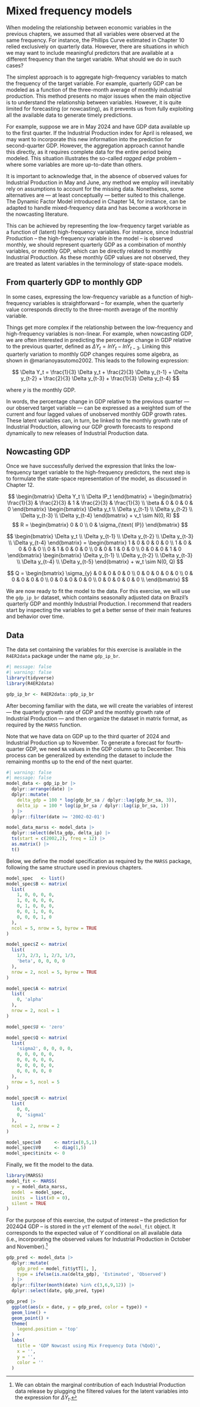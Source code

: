 # Mixed frequency models

When modeling the relationship between economic variables in the previous chapters, we assumed that all variables were observed at the same frequency. For instance, the Phillips Curve estimated in Chapter 10 relied exclusively on quarterly data. However, there are situations in which we may want to include meaningful predictors that are available at a different frequency than the target variable. What should we do in such cases?

The simplest approach is to aggregate high-frequency variables to match the frequency of the target variable. For example, quarterly GDP can be modeled as a function of the three-month average of monthly industrial production. This method presents no major issues when the main objective is to understand the relationship between variables. However, it is quite limited for forecasting (or nowcasting), as it prevents us from fully exploiting all the available data to generate timely predictions.

For example, suppose we are in May 2024 and have GDP data available up to the first quarter. If the Industrial Production index for April is released, we may want to incorporate this new information into the prediction for second-quarter GDP. However, the aggregation approach cannot handle this directly, as it requires complete data for the entire period being modeled. This situation illustrates the so-called *ragged edge* problem -- where some variables are more up-to-date than others.

It is important to acknowledge that, in the absence of observed values for Industrial Production in May and June, any method we employ will inevitably rely on assumptions to account for the missing data. Nonetheless, some alternatives are --- at least conceptually --- better suited to this challenge. The Dynamic Factor Model introduced in Chapter 14, for instance, can be adapted to handle mixed-frequency data and has become a workhorse in the nowcasting literature.

This can be achieved by representing the low-frequency target variable as a function of (latent) high-frequency variables. For instance, since Industrial Production -- the high-frequency variable in the model -- is observed monthly, we should represent quarterly GDP as a combination of monthly variables, or monthly GDP, which can be directly related to monthly Industrial Production. As these monthly GDP values are not observed, they are treated as latent variables in the terminology of state-space models.

## From quarterly GDP to monthly GDP

In some cases, expressing the low-frequency variable as a function of high-frequency variables is straightforward -- for example, when the quarterly value corresponds directly to the three-month average of the monthly variable.

Things get more complex if the relationship between the low-frequency and high-frequency variables is non-linear. For example, when nowcasting GDP, we are often interested in predicting the percentage change in GDP relative to the previous quarter, defined as $\Delta Y_t = ln Y_t - lnY_{t-3}$. Linking this quarterly variation to monthly GDP changes requires some algebra, as shown in @marianoyasutomo2002. This leads to the following expression:

$$ \Delta Y_t = \frac{1}{3} \Delta y_t + \frac{2}{3} \Delta y_{t-1} + \Delta y_{t-2} + \frac{2}{3} \Delta y_{t-3} + \frac{1}{3} \Delta y_{t-4} $$ 

where $y$ is the monthly GDP.

In words, the percentage change in GDP relative to the previous quarter --- our observed target variable --- can be expressed as a weighted sum of the current and four lagged values of unobserved monthly GDP growth rates. These latent variables can, in turn, be linked to the monthly growth rate of Industrial Production, allowing our GDP growth forecasts to respond dynamically to new releases of Industrial Production data.

## Nowcasting GDP

Once we have successfully derived the expression that links the low-frequency target variable to the high-frequency predictors, the next step is to formulate the state-space representation of the model, as discussed in Chapter 12.

$$
\begin{bmatrix}
\Delta Y_t \\ \Delta IP_t
\end{bmatrix} = 
\begin{bmatrix}
\frac{1}{3} & \frac{2}{3} & 1 & \frac{2}{3} & \frac{1}{3} \\
\beta & 0 & 0 & 0 & 0
\end{bmatrix}
\begin{bmatrix}
\Delta y_t \\ \Delta y_{t-1} \\ \Delta y_{t-2} \\ \Delta y_{t-3} \\ \Delta y_{t-4}
\end{bmatrix} +
v_t \sim N(0, R)
$$ $$
R = \begin{bmatrix}
0 & 0 \\
0 & \sigma_{\text{ IP}}
\end{bmatrix}
$$

$$
\begin{bmatrix}
\Delta y_t \\ \Delta y_{t-1} \\ \Delta y_{t-2} \\ \Delta y_{t-3} \\ \Delta y_{t-4}
\end{bmatrix} = 
\begin{bmatrix}
1 & 0 & 0 & 0 & 0 \\ 1 & 0 & 0 & 0 & 0 \\ 0 & 1 & 0 & 0 & 0 \\ 0 & 0 & 1 & 0 & 0 \\ 0 & 0 & 0 & 1 & 0
\end{bmatrix}
\begin{bmatrix}
\Delta y_{t-1} \\ \Delta y_{t-2} \\ \Delta y_{t-3} \\ \Delta y_{t-4} \\ \Delta y_{t-5}
\end{bmatrix}
+ 
w_t \sim N(0, Q)
$$ 

$$ 
Q = \begin{bmatrix}
\sigma_{y} & 0 & 0 & 0 & 0 \\
0 & 0 & 0 & 0 & 0 \\
0 & 0 & 0 & 0 & 0 \\
0 & 0 & 0 & 0 & 0 \\
0 & 0 & 0 & 0 & 0 \\
\end{bmatrix}
$$

We are now ready to fit the model to the data. For this exercise, we will use the `gdp_ip_br` dataset, which contains seasonally adjusted data on Brazil's quarterly GDP and monthly Industrial Production. I recommend that readers start by inspecting the variables to get a better sense of their main features and behavior over time.

::: {.callout-tip}
## Data
The data set containing the variables for this exercise is available in the `R4ER2data` package under the name `gdp_ip_br`.
:::

```r
#| message: false
#| warning: false
library(tidyverse)
library(R4ER2data)

gdp_ip_br <- R4ER2data::gdp_ip_br

```

After becoming familiar with the data, we will create the variables of interest --- the quarterly growth rate of GDP and the monthly growth rate of Industrial Production --- and then organize the dataset in matrix format, as required by the `MARSS` function.

Note that we have data on GDP up to the third quarter of 2024 and Industrial Production up to November. To generate a forecast for fourth-quarter GDP, we need `NA` values in the GDP column up to December. This process can be generalized by extending the dataset to include the remaining months up to the end of the next quarter.

```r
#| warning: false
#| message: false
model_data <- gdp_ip_br |> 
  dplyr::arrange(date) |>
  dplyr::mutate(
    delta_gdp = 100 * log(gdp_br_sa / dplyr::lag(gdp_br_sa, 3)),
    delta_ip  = 100 * log(ip_br_sa / dplyr::lag(ip_br_sa, 1))
  ) |> 
  dplyr::filter(date >= '2002-02-01')

model_data_marss <- model_data |> 
  dplyr::select(delta_gdp, delta_ip) |> 
  ts(start = c(2002,2), freq = 12) |> 
  as.matrix() |> 
  t()
```

Below, we define the model specification as required by the `MARSS` package, following the same structure used in previous chapters.

```r
model_spec   <- list()
model_spec$B <- matrix(
  list(
    1, 0, 0, 0, 0, 
    1, 0, 0, 0, 0, 
    0, 1, 0, 0, 0, 
    0, 0, 1, 0, 0,
    0, 0, 0, 1, 0
  ), 
  ncol = 5, nrow = 5, byrow = TRUE
)

model_spec$Z <- matrix(
  list(
    1/3, 2/3, 1, 2/3, 1/3,
    'beta', 0, 0, 0, 0
  ), 
  nrow = 2, ncol = 5, byrow = TRUE
)

model_spec$A <- matrix(
  list(
    0, 'alpha'
  ),
  nrow = 2, ncol = 1
)

model_spec$U <- 'zero'

model_spec$Q <- matrix(
  list(
    'sigma2', 0, 0, 0, 0,
    0, 0, 0, 0, 0,
    0, 0, 0, 0, 0,
    0, 0, 0, 0, 0,
    0, 0, 0, 0, 0
  ),
  nrow = 5, ncol = 5
)

model_spec$R <- matrix(
  list(
    0, 0,
    0, 'sigma1'
  ),
  ncol = 2, nrow = 2
)

model_spec$x0     <- matrix(0,5,1)
model_spec$V0     <- diag(1,5)
model_spec$tinitx <- 0
```

Finally, we fit the model to the data.

```r
library(MARSS)
model_fit <- MARSS(
  y = model_data_marss, 
  model  = model_spec, 
  inits  = list(x0 = 0),
  silent = TRUE
)
```

For the purpose of this exercise, the output of interest -- the prediction for 2024Q4 GDP -- is stored in the `ytT` element of the `model_fit` object. It corresponds to the expected value of $Y$ conditional on all available data (i.e., incorporating the observed values for Industrial Production in October and November).[^mixed_frequency-1]

[^mixed_frequency-1]: We can obtain the marginal contribution of each Industrial Production data release by plugging the filtered values for the latent variables into the expression for $\Delta Y_t$.

```r
gdp_pred <- model_data |>
  dplyr::mutate(
    gdp_pred = model_fit$ytT[1, ],
    type = ifelse(is.na(delta_gdp), 'Estimated', 'Observed')
  ) |> 
  dplyr::filter(month(date) %in% c(3,6,9,12)) |> 
  dplyr::select(date, gdp_pred, type)

gdp_pred |> 
  ggplot(aes(x = date, y = gdp_pred, color = type)) +
  geom_line() +
  geom_point() +
  theme(
    legend.position = 'top'
  ) +
  labs(
    title = 'GDP Nowcast using Mix Frequency Data (%QoQ)',
    x = '',
    y = '',
    color = ''
  )
```

